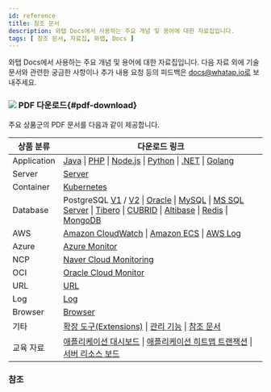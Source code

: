```yaml
---
id: reference
title: 참조 문서
description: 와탭 Docs에서 사용하는 주요 개념 및 용어에 대한 자료집입니다.
tags: [ 참조 문서, 자료집, 와탭, Docs ]
---
```


와탭 Docs에서 사용하는 주요 개념 및 용어에 대한 자료집입니다. 다음 자료 외에 기술 문서와 관련한 궁금한 사항이나 추가 내용 요청 등의 피드백은 docs@whatap.io로 보내주세요.

### ![](/img/ic-pdf-download.svg) PDF 다운로드{#pdf-download}

주요 상품군의 PDF 문서를 다음과 같이 제공합니다.

<div class='download-pdf'>

| 상품 분류 | 다운로드 링크 |
| -- | -- |
| Application | [Java](https://docs.whatap.io/pdf/whatap-apm-java-monitoring.pdf) \| [PHP](https://docs.whatap.io/pdf/whatap-apm-php-monitoring.pdf) \| [Node.js](https://docs.whatap.io/pdf/whatap-apm-nodejs-monitoring.pdf) \| [Python](https://docs.whatap.io/pdf/whatap-apm-python-monitoring.pdf) \| [.NET](https://docs.whatap.io/pdf/whatap-apm-dotnet-monitoring.pdf) \| [Golang](https://docs.whatap.io/pdf/whatap-apm-golang-monitoring.pdf) |
| Server | [Server](https://docs.whatap.io/pdf/whatap-server-monitoring.pdf) |
| Container | [Kubernetes](https://docs.whatap.io/pdf/whatap-kubernetes-monitoring.pdf) |
| Database | PostgreSQL [V1](https://docs.whatap.io/pdf/whatap-db-postgresql-monitoring-v1.pdf) / [V2](https://docs.whatap.io/pdf/whatap-db-postgresql-monitoring.pdf) \| [Oracle](https://docs.whatap.io/pdf/whatap-db-oracle-monitoring.pdf) \| [MySQL](https://docs.whatap.io/pdf/whatap-db-mysql-monitoring.pdf) \| [MS SQL Server](https://docs.whatap.io/pdf/whatap-db-mssql-monitoring.pdf) \| [Tibero](https://docs.whatap.io/pdf/whatap-db-tibero-monitoring.pdf) \| [CUBRID](https://docs.whatap.io/pdf/whatap-db-cubrid-monitoring.pdf) \| [Altibase](https://docs.whatap.io/pdf/whatap-db-altibase-monitoring.pdf) \| [Redis](https://docs.whatap.io/pdf/whatap-db-redis-monitoring.pdf) \| [MongoDB](https://docs.whatap.io/pdf/whatap-db-mongodb-monitoring.pdf) |
| AWS | [Amazon CloudWatch](https://docs.whatap.io/pdf/whatap-amazon-cloudwatch.pdf) \| [Amazon ECS](https://docs.whatap.io/pdf/whatap-amazon-ecs.pdf) \| [AWS Log](https://docs.whatap.io/pdf/whatap-aws-log-monitoring.pdf) |
| Azure | [Azure Monitor](https://docs.whatap.io/pdf/whatap-azure.pdf) | 
| NCP | [Naver Cloud Monitoring](https://docs.whatap.io/pdf/whatap-ncloud.pdf) |
| OCI | [Oracle Cloud Monitor](https://docs.whatap.io/pdf/whatap-oracle-cloud.pdf) |
| URL | [URL](https://docs.whatap.io/pdf/whatap-url-monitoring.pdf) |
| Log | [Log](https://docs.whatap.io/pdf/whatap-log-monitoring.pdf) |
| Browser | [Browser](https://docs.whatap.io/pdf/whatap-browser-monitoring.pdf) |
| 기타 | [확장 도구(Extensions)](https://docs.whatap.io/pdf/whatap-extensions.pdf) \| [관리 기능](https://docs.whatap.io/pdf/whatap-manage.pdf) \| [참조 문서](https://docs.whatap.io/pdf/whatap-reference.pdf) |
| 교육 자료 | [애플리케이션 대시보드](https://docs.whatap.io/pdf/whatap-best-practice-guides-about-apm-dashboard.pdf) \| [애플리케이션 히트맵 트랜잭션](https://docs.whatap.io/pdf/whatap-best-practice-guides-about-apm-hitmap-class.pdf) \| [서버 리소스 보드](https://docs.whatap.io/pdf/whatap-best-practice-guides-about-server-dashboard.pdf) |

</div>

### 참조


<DocCardList/>